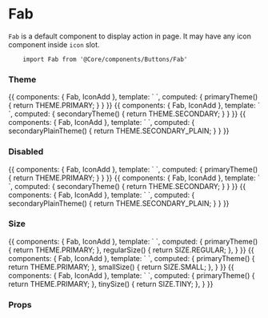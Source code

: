 
<Meta title="Components API|Fab" />

# Fab

`Fab` is a default component to display action in page. It may have any icon component inside `icon` slot.

```
    import Fab from '@Core/components/Buttons/Fab'
```

### Theme

<Preview>
    <Story name="primary">
        {{
            components: { Fab, IconAdd },
            template: `
                <Fab :theme="primaryTheme">
                    <template #icon="{ color, isHovered }">
                        <IconAdd :fill-color="color" />
                    </template>
                </Fab>
            `,
            computed: {
                primaryTheme() {
                    return THEME.PRIMARY;
                }
            }
        }}
    </Story>
    <Story name="secondary">
        {{
            components: { Fab, IconAdd },
            template: `
                <Fab :theme="secondaryTheme">
                    <template #icon="{ color, isHovered }">
                        <IconAdd :fill-color="color" />
                    </template>
                </Fab>
            `,
            computed: {
                secondaryTheme() {
                    return THEME.SECONDARY;
                }
            }
        }}
    </Story>
    <Story name="secondary-plain">
        {{
            components: { Fab, IconAdd },
            template: `
                <Fab :theme="secondaryPlainTheme">
                    <template #icon="{ color, isHovered }">
                        <IconAdd :fill-color="color" />
                    </template>
                </Fab>
            `,
            computed: {
                secondaryPlainTheme() {
                    return THEME.SECONDARY_PLAIN;
                }
            }
        }}
    </Story>
</Preview>

### Disabled

<Preview>
    <Story name="disabled-primary">
        {{
            components: { Fab, IconAdd },
            template: `
                <Fab :disabled="true" :theme="primaryTheme">
                    <template #icon="{ color, isHovered }">
                        <IconAdd :fill-color="color" />
                    </template>
                </Fab>
            `,
            computed: {
                primaryTheme() {
                    return THEME.PRIMARY;
                }
            }
        }}
    </Story>
    <Story name="disabled-secondary">
        {{
            components: { Fab, IconAdd },
            template: `
                <Fab :disabled="true" :theme="secondaryTheme">
                    <template #icon="{ color, isHovered }">
                        <IconAdd :fill-color="color" />
                    </template>
                </Fab>
            `,
            computed: {
                secondaryTheme() {
                    return THEME.SECONDARY;
                }
            }
        }}
    </Story>
    <Story name="disabled-secondary-plain">
        {{
            components: { Fab, IconAdd },
            template: `
                <Fab :disabled="true" :theme="secondaryPlainTheme">
                    <template #icon="{ color, isHovered }">
                        <IconAdd :fill-color="color" />
                    </template>
                </Fab>
            `,
            computed: {
                secondaryPlainTheme() {
                    return THEME.SECONDARY_PLAIN;
                }
            }
        }}
    </Story>
</Preview>

### Size

<Preview>
    <Story name="regular">
        {{
            components: { Fab, IconAdd },
            template: `
                <Fab :theme="primaryTheme" :size="regularSize">
                    <template #icon="{ color, isHovered }">
                        <IconAdd :fill-color="color" />
                    </template>
                </Fab>
            `,
            computed: {
                primaryTheme() {
                    return THEME.PRIMARY;
                },
                regularSize() {
                    return SIZE.REGULAR;
                },
            }
        }}
    </Story>
    <Story name="small">
        {{
            components: { Fab, IconAdd },
            template: `
                <Fab :theme="primaryTheme" :size="smallSize">
                    <template #icon="{ color, isHovered }">
                        <IconAdd :fill-color="color" />
                    </template>
                </Fab>
            `,
            computed: {
                primaryTheme() {
                    return THEME.PRIMARY;
                },
                smallSize() {
                    return SIZE.SMALL;
                },
            }
        }}
    </Story>
    <Story name="tiny">
        {{
            components: { Fab, IconAdd },
            template: `
                <Fab :theme="primaryTheme" :size="tinySize">
                    <template #icon="{ color, isHovered }">
                        <IconAdd :fill-color="color" />
                    </template>
                </Fab>
            `,
            computed: {
                primaryTheme() {
                    return THEME.PRIMARY;
                },
                tinySize() {
                    return SIZE.TINY;
                },
            }
        }}
    </Story>
</Preview>

### Props

<Props of={Fab} />
